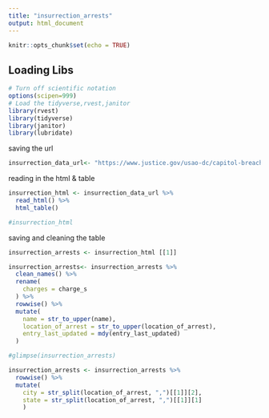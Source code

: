 ```yaml
---
title: "insurrection_arrests"
output: html_document
---
```


```r
knitr::opts_chunk$set(echo = TRUE)
```

## Loading Libs

```r
# Turn off scientific notation
options(scipen=999)
# Load the tidyverse,rvest,janitor
library(rvest)
library(tidyverse)
library(janitor)
library(lubridate)
```

saving the url

```r

insurrection_data_url<- "https://www.justice.gov/usao-dc/capitol-breach-cases?combine=&order=changed&sort=desc"

```

reading in the html & table

```r
insurrection_html <- insurrection_data_url %>%
  read_html() %>% 
  html_table()

#insurrection_html
```

saving and cleaning the table

```r
insurrection_arrests <- insurrection_html [[1]]

insurrection_arrests<- insurrection_arrests %>% 
  clean_names() %>% 
  rename(
    charges = charge_s
  ) %>% 
  rowwise() %>% 
  mutate(
    name = str_to_upper(name),
    location_of_arrest = str_to_upper(location_of_arrest),
    entry_last_updated = mdy(entry_last_updated)
  )

```

```r
#glimpse(insurrection_arrests)

insurrection_arrests <- insurrection_arrests %>% 
  rowwise() %>% 
  mutate(
    city = str_split(location_of_arrest, ",")[[1]][2],
    state = str_split(location_of_arrest, ",")[[1]][1]
    )

```




